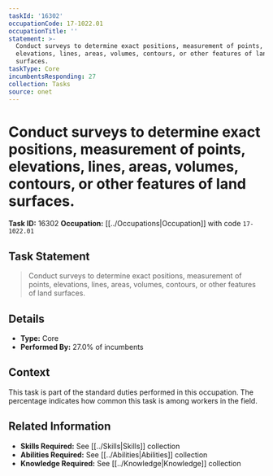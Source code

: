 ```yaml
---
taskId: '16302'
occupationCode: 17-1022.01
occupationTitle: ''
statement: >-
  Conduct surveys to determine exact positions, measurement of points,
  elevations, lines, areas, volumes, contours, or other features of land
  surfaces.
taskType: Core
incumbentsResponding: 27
collection: Tasks
source: onet
---
```

# Conduct surveys to determine exact positions, measurement of points, elevations, lines, areas, volumes, contours, or other features of land surfaces.

**Task ID:** 16302
**Occupation:** [[../Occupations|Occupation]] with code `17-1022.01`

## Task Statement

> Conduct surveys to determine exact positions, measurement of points, elevations, lines, areas, volumes, contours, or other features of land surfaces.

## Details

- **Type:** Core
- **Performed By:** 27.0% of incumbents

## Context

This task is part of the standard duties performed in this occupation. The percentage indicates how common this task is among workers in the field.

## Related Information

- **Skills Required:** See [[../Skills|Skills]] collection
- **Abilities Required:** See [[../Abilities|Abilities]] collection
- **Knowledge Required:** See [[../Knowledge|Knowledge]] collection
